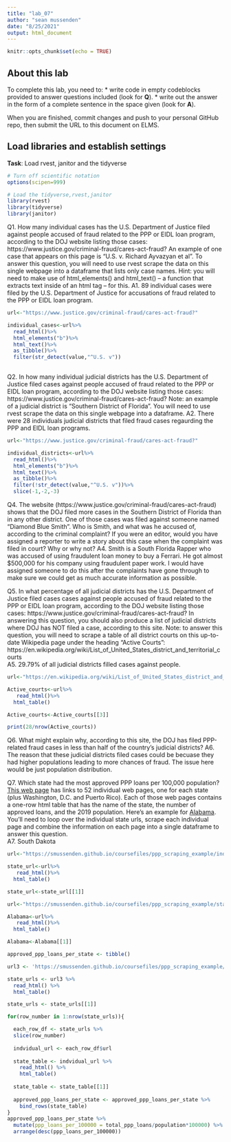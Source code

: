 ```yaml
---
title: "lab_07"
author: "sean mussenden"
date: "8/25/2021"
output: html_document
---
```


```r
knitr::opts_chunk$set(echo = TRUE)
```

## About this lab

To complete this lab, you need to:
* write code in empty codeblocks provided to answer questions included (look for **Q**).
* write out the answer in the form of a complete sentence in the space given (look for **A**).

When you are finished, commit changes and push to your personal GitHub repo, then submit the URL to this document on ELMS.

## Load libraries and establish settings
**Task**: Load rvest, janitor and the tidyverse
```r
# Turn off scientific notation
options(scipen=999)

# Load the tidyverse,rvest,janitor
library(rvest)
library(tidyverse)
library(janitor)
```


Q1. How many individual cases has the U.S. Department of Justice filed against people accused of fraud related to the PPP or EIDL loan program, according to the DOJ website listing those cases: https://www.justice.gov/criminal-fraud/cares-act-fraud?  An example of one case that appears on this page is "U.S. v. Richard Ayvazyan et al". To answer this question, you will need to use rvest scrape the data on this single webpage into a dataframe that lists only case names. Hint: you will need to make use of html_elements() and html_text() -- a function that extracts text inside of an html tag -- for this.
A1.
89 individual cases were filed by the U.S. Department of Justice for accusations of fraud related to the PPP or EIDL loan program.
```r
url<-"https://www.justice.gov/criminal-fraud/cares-act-fraud?"

individual_cases<-url%>%
  read_html()%>%
  html_elements("b")%>%
  html_text()%>%
  as_tibble()%>%
  filter(str_detect(value,"^U.S. v"))
  
```

Q2. In how many individual judicial districts has the U.S. Department of Justice filed cases against people accused of fraud related to the PPP or EIDL loan program, according to the DOJ website listing those cases: https://www.justice.gov/criminal-fraud/cares-act-fraud?  Note: an example of a judicial district is "Southern District of Florida". You will need to use rvest scrape the data on this single webpage into a dataframe.
A2.
There were 28 individuals judicial districts that filed fraud cases regaurding the PPP and EIDL loan programs.
```r
url<-"https://www.justice.gov/criminal-fraud/cares-act-fraud?"

individual_districts<-url%>%
  read_html()%>%
  html_elements("b")%>%
  html_text()%>%
  as_tibble()%>%
  filter(!str_detect(value,"^U.S. v"))%>%
  slice(-1,-2,-3)
```

Q4. The website (https://www.justice.gov/criminal-fraud/cares-act-fraud) shows that the DOJ filed more cases in the Southern District of Florida than in any other district. One of those cases was filed against someone named "Diamond Blue Smith". Who is Smith, and what was he accused of, according to the criminal complaint? If you were an editor, would you have assigned a reporter to write a story about this case when the complaint was filed in court? Why or why not?
A4.
Smith is a South Florida Rapper who was accused of using fraudulent loan money to buy a Ferrari. He got almost $500,000 for his company using fraudulent paper work. I would have assigned someone to do this after the complaints have gone through to make sure we could get as much accurate information as possible. 

Q5. In what percentage of all judicial districts has the U.S. Department of Justice filed cases cases against people accused of fraud related to the PPP or EIDL loan program, according to the DOJ website listing those cases: https://www.justice.gov/criminal-fraud/cares-act-fraud? In answering this question, you should also produce a list of judicial districts where DOJ has NOT filed a case, according to this site.  Note: to answer this question, you will need to scrape a table of all district courts on this up-to-date Wikipedia page under the heading "Active Courts": https://en.wikipedia.org/wiki/List_of_United_States_district_and_territorial_courts  
A5.
29.79% of all judicial districts filled cases against people.
```r
url<-"https://en.wikipedia.org/wiki/List_of_United_States_district_and_territorial_courts" 

Active_courts<-url%>%
   read_html()%>%
  html_table()

Active_courts<-Active_courts[[3]]

print(28/nrow(Active_courts))  
```
Q6. What might explain why, according to this site, the DOJ has filed PPP-related fraud cases in less than half of the country's judicial districts?
A6.
The reason that these judicial districts filed cases could be becuase they had higher populations leading to more chances of fraud. The issue here would be just population distribution.

Q7. Which state had the most approved PPP loans per 100,000 population? [This web page](https://smussenden.github.io/coursefiles/ppp_scraping_example/index.html) has links to 52 individual web pages, one for each state (plus Washington, D.C. and Puerto Rico). Each of those web pages contains a one-row html table that has the name of the state, the number of approved loans, and the 2019 population. Here's an example for [Alabama](https://smussenden.github.io/coursefiles/ppp_scraping_example/states/alabama.html). You'll need to loop over the individual state urls, scrape each individual page and combine the information on each page into a single dataframe to answer this question.  
A7.
South Dakota
```r
url<-"https://smussenden.github.io/coursefiles/ppp_scraping_example/index.html"

state_url<-url%>%
   read_html()%>%
  html_table()

state_url<-state_url[[1]]

url<-"https://smussenden.github.io/coursefiles/ppp_scraping_example/states/alabama.html"

Alabama<-url%>%
   read_html()%>%
  html_table()

Alabama<-Alabama[[1]]

approved_ppp_loans_per_state <- tibble()

url3 <- 'https://smussenden.github.io/coursefiles/ppp_scraping_example/index.html'

state_urls <- url3 %>%
  read_html() %>%
  html_table() 

state_urls <- state_urls[[1]]

for(row_number in 1:nrow(state_urls)){

  each_row_df <- state_urls %>%
  slice(row_number)
  
  indvidual_url <- each_row_df$url 
  
  state_table <- indvidual_url %>%    
    read_html() %>%
    html_table() 
  
  state_table <- state_table[[1]]
  
  approved_ppp_loans_per_state <- approved_ppp_loans_per_state %>%
    bind_rows(state_table)
}
approved_ppp_loans_per_state %>%
  mutate(ppp_loans_per_100000 = total_ppp_loans/population*100000) %>%
  arrange(desc(ppp_loans_per_100000))

  
```
